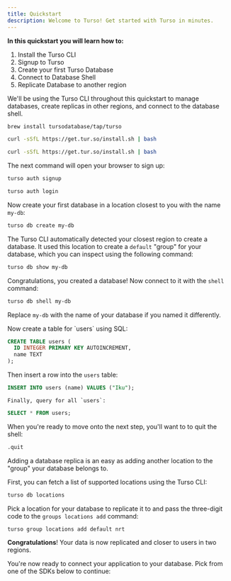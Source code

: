 ```yaml
---
title: Quickstart
description: Welcome to Turso! Get started with Turso in minutes.
---
```


**In this quickstart you will learn how to:**

1. Install the Turso CLI
2. Signup to Turso
3. Create your first Turso Database
4. Connect to Database Shell
5. Replicate Database to another region

<Steps>

<Step title="Install the Turso CLI">

We'll be using the Turso CLI throughout this quickstart to manage databases, create replicas in other regions, and connect to the database shell.

<CodeGroup>

```bash macOS
brew install tursodatabase/tap/turso
```

```bash Linux
curl -sSfL https://get.tur.so/install.sh | bash
```

```bash Windows
curl -sSfL https://get.tur.so/install.sh | bash
```

</CodeGroup>

</Step>

<Step title="Signup to Turso">

The next command will open your browser to sign up:

<CodeGroup>

```bash Signup
turso auth signup
```

```bash Login
turso auth login
```

</CodeGroup>

</Step>

<Step title="Create a Database">

Now create your first database in a location closest to you with the name `my-db`:

```bash
turso db create my-db
```

The Turso CLI automatically detected your closest region to create a database. It used this location to create a `default` "group" for your database, which you can inspect using the following command:

```bash
turso db show my-db
```

</Step>

<Step title="Connect to Database Shell">

Congratulations, you created a database! Now connect to it with the `shell` command:

```bash
turso db shell my-db
```

<Info>

Replace `my-db` with the name of your database if you named it differently.

</Info>

<AccordionGroup>
  <Accordion title="Create table">
    Now create a table for `users` using SQL:

```sql
CREATE TABLE users (
  ID INTEGER PRIMARY KEY AUTOINCREMENT,
  name TEXT
);
```

  </Accordion>

  <Accordion title="Insert into new table">

Then insert a row into the `users` table:

```sql
INSERT INTO users (name) VALUES ("Iku");
```

  </Accordion>

  <Accordion title="Select all rows from table">

    Finally, query for all `users`:

```sql
SELECT * FROM users;
```

  </Accordion>
</AccordionGroup>

When you're ready to move onto the next step, you'll want to to quit the shell:

```sql
.quit
```

</Step>

<Step title="Replicate Database to another region">

Adding a database replica is an easy as adding another location to the "group" your database belongs to.

First, you can fetch a list of supported locations using the Turso CLI:

```bash
turso db locations
```

Pick a location for your database to replicate it to and pass the three-digit code to the `groups locations add` command:

```bash
turso group locations add default nrt
```

**Congratulations**! Your data is now replicated and closer to users in two regions.

</Step>

<Step title="Connect your application to your database">

You're now ready to connect your application to your database. Pick from one of the SDKs below to continue:

<Snippet file="all-sdks.mdx" />

</Step>

</Steps>
